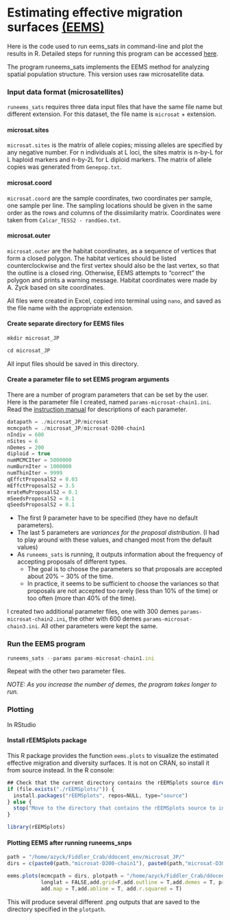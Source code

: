 # Estimating effective migration surfaces [(EEMS)](https://github.com/dipetkov/eems)

Here is the code used to run eems_sats in command-line and plot the results in R. Detailed steps for running this program can be accessed [here](https://github.com/dipetkov/eems/tree/master/runeems_sats).

The program runeems_sats implements the EEMS method for analyzing spatial population structure. This version uses raw microsatellite data.

### Input data format (microsatellites)
`runeems_sats` requires three data input files that have the same file name but different extension. For this dataset, the file name is `microsat` + extension.

#### microsat.sites
`microsat.sites` is the matrix of allele copies; missing alleles are specified by any negative number. For n individuals at L loci, the sites matrix is n-by-L for L haploid markers and n-by-2L for L diploid markers. The matrix of allele copies was generated from `Genepop.txt`.

#### microsat.coord
`microsat.coord` are the sample coordinates, two coordinates per sample, one sample per line. The sampling locations should be given in the same order as the rows and columns of the dissimilarity matrix. Coordinates were taken from `Calcar_TESS2 - randGeo.txt`.

#### microsat.outer
`microsat.outer` are the habitat coordinates, as a sequence of vertices that form a closed polygon. The habitat vertices should be listed counterclockwise and the first vertex should also be the last vertex, so that the outline is a closed ring. Otherwise, EEMS attempts to "correct" the polygon and prints a warning message. Habitat coordinates were made by A. Zyck based on site coordinates.

All files were created in Excel, copied into terminal using `nano`, and saved as the file name with the appropriate extension.

#### Create separate directory for EEMS files
```javascript
mkdir microsat_JP

cd microsat_JP
```

All input files should be saved in this directory.

#### Create a parameter file to set EEMS program arguments
There are a number of program parameters that can be set by the user. Here is the parameter file I created, named `params-microsat-chain1.ini`. Read the [instruction manual](https://github.com/dipetkov/eems/blob/master/Documentation/EEMS-doc.pdf) for descriptions of each parameter.
```javascript
datapath = ./microsat_JP/microsat
mcmcpath = ./microsat_JP/microsat-D200-chain1
nIndiv = 600
nSites = 6
nDemes = 200
diploid = true
numMCMCIter = 5000000
numBurnIter = 1000000
numThinIter = 9999
qEffctProposalS2 = 0.03
mEffctProposalS2 = 3.5
mrateMuProposalS2 = 0.1
mSeedsProposalS2 = 0.1
qSeedsProposalS2 = 0.1
```
- The first 9 parameter have to be specified (they have no default parameters).
- The last 5 parameters are *variances for the proposal distribution*. (I had to play around with these values, and changed most from the default values)
- As `runeems_sats` is running, it outputs information about the frequency of accepting proposals of different types.
  - The goal is to choose the parameters so that proposals are accepted about 20% − 30% of the time.
  - In practice, it seems to be sufficient to choose the variances so that proposals are not accepted too rarely (less than 10% of the time) or
too often (more than 40% of the time).

I created two additional parameter files, one with 300 demes `params-microsat-chain2.ini`, the other with 600 demes `params-microsat-chain3.ini`. All other parameters were kept the same.

### Run the EEMS program
```javascript
runeems_sats --params params-microsat-chain1.ini
```
Repeat with the other two parameter files.

*NOTE: As you increase the number of demes, the program takes longer to run.*

### Plotting
In RStudio

#### Install rEEMSplots package
This R package provides the function `eems.plots` to visualize the estimated effective migration and diversity surfaces. It is not on CRAN, so install it from source instead. In the R console:
```javascript
## Check that the current directory contains the rEEMSplots source directory (from GitHub)
if (file.exists("./rEEMSplots/")) {
  install.packages("rEEMSplots", repos=NULL, type="source")
} else {
  stop("Move to the directory that contains the rEEMSplots source to install the package.")
}
```
```javascript
library(rEEMSplots)
```` 	
#### Plotting EEMS after running runeems_snps

```javascript
path = "/home/azyck/Fiddler_Crab/ddocent_env/microsat_JP/"
dirs = c(paste0(path,"microsat-D200-chain1"), paste0(path,"microsat-D300-chain1"), paste0(path,"microsat-D600-chain1"))
```
```javascript
eems.plots(mcmcpath = dirs, plotpath = "/home/azyck/Fiddler_Crab/ddocent_env/microsat_JP/microsat-All-plots",
           longlat = FALSE,add.grid=F,add.outline = T,add.demes = T, projection.in = "+proj=longlat +datum=WGS84", projection.out = "+proj=merc +datum=WGS84",
           add.map = T,add.abline = T, add.r.squared = T)
```

This will produce several different .png outputs that are saved to the directory specified in the `plotpath`.  

